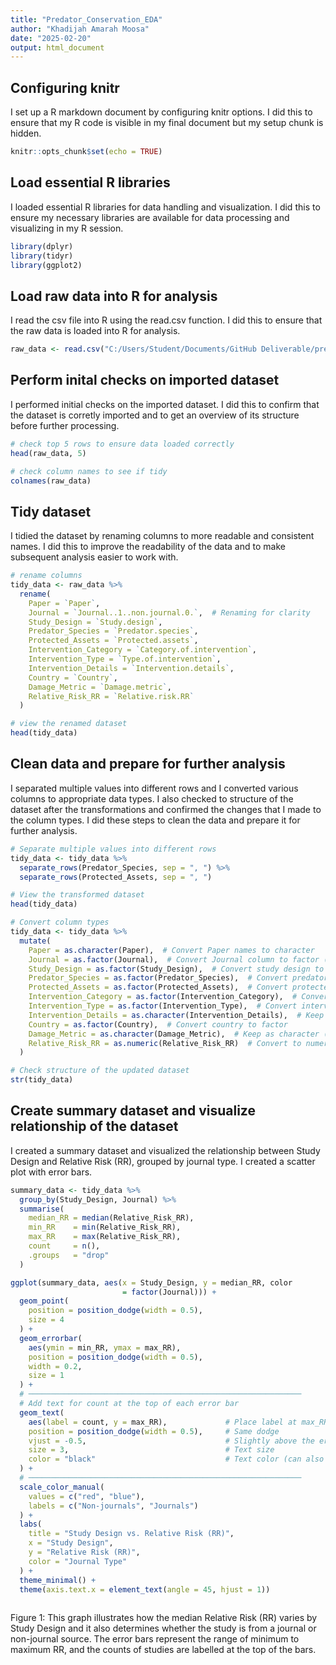 ```yaml
---
title: "Predator_Conservation_EDA"
author: "Khadijah Amarah Moosa"
date: "2025-02-20"
output: html_document
---
```



## Configuring knitr
I set up a R markdown document by configuring knitr options.
I did this to ensure that my R code is visible in my final document but my setup chunk is hidden. 

```r
knitr::opts_chunk$set(echo = TRUE)
```


## Load essential R libraries
I loaded essential R libraries for data handling and visualization.
I did this to ensure my necessary libraries are available for data processing and visualizing in my R session.

```r
library(dplyr)
library(tidyr)
library(ggplot2)
```


## Load raw data into R for analysis
I read the csv file into R using the read.csv function.
I did this to ensure that the raw data is loaded into R for analysis.

```r
raw_data <- read.csv("C:/Users/Student/Documents/GitHub Deliverable/predator_conservation/NonJournalRawDataIN.csv", sep = ",")

```


## Perform inital checks on imported dataset
I performed initial checks on the imported dataset. 
I did this to confirm that the dataset is corretly imported and to get an overview of its structure before further processing.

```r

# check top 5 rows to ensure data loaded correctly 
head(raw_data, 5)

# check column names to see if tidy
colnames(raw_data)

```


## Tidy dataset
I tidied the dataset by renaming columns to more readable and consistent names.
I did this to improve the readability of the data and to make subsequent analysis easier to work with.

```r

# rename columns
tidy_data <- raw_data %>%
  rename(
    Paper = `Paper`,
    Journal = `Journal..1..non.journal.0.`,  # Renaming for clarity
    Study_Design = `Study.design`,
    Predator_Species = `Predator.species`,
    Protected_Assets = `Protected.assets`,
    Intervention_Category = `Category.of.intervention`,
    Intervention_Type = `Type.of.intervention`,
    Intervention_Details = `Intervention.details`,
    Country = `Country`,
    Damage_Metric = `Damage.metric`,
    Relative_Risk_RR = `Relative.risk.RR`
  )

# view the renamed dataset
head(tidy_data)

```


## Clean data and prepare for further analysis
I separated multiple values into different rows and I converted various columns
to appropriate data types. I also checked to structure of the dataset after the transformations and 
confirmed the changes that I made to the column types.
I did these steps to clean the data and prepare it for further analysis.

```r

# Separate multiple values into different rows
tidy_data <- tidy_data %>%
  separate_rows(Predator_Species, sep = ", ") %>%
  separate_rows(Protected_Assets, sep = ", ")

# View the transformed dataset
head(tidy_data)

# Convert column types
tidy_data <- tidy_data %>%
  mutate(
    Paper = as.character(Paper),  # Convert Paper names to character
    Journal = as.factor(Journal),  # Convert Journal column to factor (categorical)
    Study_Design = as.factor(Study_Design),  # Convert study design to factor
    Predator_Species = as.factor(Predator_Species),  # Convert predator species to factor
    Protected_Assets = as.factor(Protected_Assets),  # Convert protected assets to factor
    Intervention_Category = as.factor(Intervention_Category),  # Convert intervention category to factor
    Intervention_Type = as.factor(Intervention_Type),  # Convert intervention type to factor
    Intervention_Details = as.character(Intervention_Details),  # Keep as character
    Country = as.factor(Country),  # Convert country to factor
    Damage_Metric = as.character(Damage_Metric),  # Keep as character (might need more cleaning)
    Relative_Risk_RR = as.numeric(Relative_Risk_RR)  # Convert to numeric for calculations
  )

# Check structure of the updated dataset
str(tidy_data)
```


## Create summary dataset and visualize relationship of the dataset
I created a summary dataset and visualized the relationship between Study Design and Relative Risk (RR), grouped by journal type. I created a scatter plot with  error bars.

```r
summary_data <- tidy_data %>%
  group_by(Study_Design, Journal) %>%
  summarise(
    median_RR = median(Relative_Risk_RR),
    min_RR    = min(Relative_Risk_RR),
    max_RR    = max(Relative_Risk_RR),
    count     = n(),
    .groups   = "drop"
  )

ggplot(summary_data, aes(x = Study_Design, y = median_RR, color 
                         = factor(Journal))) +
  geom_point(
    position = position_dodge(width = 0.5),
    size = 4
  ) +
  geom_errorbar(
    aes(ymin = min_RR, ymax = max_RR),
    position = position_dodge(width = 0.5),
    width = 0.2,
    size = 1
  ) +
  # ─────────────────────────────────────────────────────────────
  # Add text for count at the top of each error bar
  geom_text(
    aes(label = count, y = max_RR),             # Place label at max_RR
    position = position_dodge(width = 0.5),     # Same dodge
    vjust = -0.5,                               # Slightly above the error bar
    size = 3,                                   # Text size
    color = "black"                             # Text color (can also map to Journal)
  ) +
  # ─────────────────────────────────────────────────────────────
  scale_color_manual(
    values = c("red", "blue"),
    labels = c("Non-journals", "Journals")
  ) +
  labs(
    title = "Study Design vs. Relative Risk (RR)",
    x = "Study Design",
    y = "Relative Risk (RR)",
    color = "Journal Type"
  ) +
  theme_minimal() +
  theme(axis.text.x = element_text(angle = 45, hjust = 1))
  
```


Figure 1: This graph illustrates how the median Relative Risk (RR) varies by  Study Design and it also determines whether the study is from a journal or  non-journal source. The error bars represent the range of minimum to maximum RR, and the counts of studies are labelled at the top of the bars.
